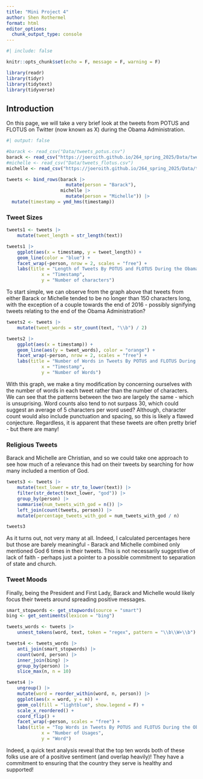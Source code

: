 ```yaml
---
title: "Mini Project 4"
author: Shen Rothermel
format: html
editor_options: 
  chunk_output_type: console
---
```


```r
#| include: false

knitr::opts_chunk$set(echo = F, message = F, warning = F)
```

```r
library(readr)
library(tidyr)
library(tidytext)
library(tidyverse)
```

## Introduction

On this page, we will take a very brief look at the tweets from POTUS and FLOTUS on Twitter (now known as X) during the Obama Administration.

```r
#| output: false

#barack <- read_csv("Data/tweets_potus.csv") 
barack <- read_csv("https://joeroith.github.io/264_spring_2025/Data/tweets_potus.csv")
#michelle <- read_csv("Data/tweets_flotus.csv") 
michelle <- read_csv("https://joeroith.github.io/264_spring_2025/Data/tweets_flotus.csv")

tweets <- bind_rows(barack |> 
                      mutate(person = "Barack"),
                    michelle |> 
                      mutate(person = "Michelle")) |>
  mutate(timestamp = ymd_hms(timestamp))
```

### Tweet Sizes

```r
tweets1 <- tweets |>
	mutate(tweet_length = str_length(text))

tweets1 |>
	ggplot(aes(x = timestamp, y = tweet_length)) +
	geom_line(color = "blue") +
	facet_wrap(~person, nrow = 2, scales = "free") +
	labs(title = "Length of Tweets By POTUS and FLOTUS During the Obama Administration",
			 x = "Timestamp",
			 y = "Number of characters")
```

To start simple, we can observe from the graph above that tweets from either Barack or Michelle tended to be no longer than 150 characters long, with the exception of a couple towards the end of 2016 - possibly signifying tweets relating to the end of the Obama Administration?

```r
tweets2 <- tweets |>
	mutate(tweet_words = str_count(text, "\\b") / 2)

tweets2 |>
	ggplot(aes(x = timestamp)) +
	geom_line(aes(y = tweet_words), color = "orange") +
	facet_wrap(~person, nrow = 2, scales = "free") +
	labs(title = "Number of Words in Tweets By POTUS and FLOTUS During the Obama Administration",
			 x = "Timestamp",
			 y = "Number of Words")
```

With this graph, we make a tiny modification by concerning ourselves with the number of words in each tweet rather than the number of characters. We can see that the patterns between the two are largely the same - which is unsuprising. Word counts also tend to not surpass 30, which could suggest an average of 5 characters per word used? Although, character count would also include punctuation and spacing, so this is likely a flawed conjecture. Regardless, it is apparent that these tweets are often pretty brief - but there are many!

### Religious Tweets

Barack and Michelle are Christian, and so we could take one approach to see how much of a relevance this had on their tweets by searching for how many included a mention of God.

```r
tweets3 <- tweets |>
	mutate(text_lower = str_to_lower(text)) |> 
	filter(str_detect(text_lower, "god")) |> 
	group_by(person) |> 
	summarise(num_tweets_with_god = n()) |> 
	left_join(count(tweets, person)) |>
	mutate(percentage_tweets_with_god = num_tweets_with_god / n)

tweets3
```

As it turns out, not very many at all. Indeed, I calculated percentages here but those are barely meaningful - Barack and Michelle combined only mentioned God 6 times in their tweets. This is not necessarily suggestive of lack of faith - perhaps just a pointer to a possible commitment to separation of state and church.

### Tweet Moods

Finally, being the President and First Lady, Barack and Michelle would likely focus their tweets around spreading positive messages.

```r
smart_stopwords <- get_stopwords(source = "smart")
bing <- get_sentiments(lexicon = "bing")

tweets_words <- tweets |>
	unnest_tokens(word, text, token = "regex", pattern = "\\b\\W+\\b")

tweets4 <- tweets_words |> 
	anti_join(smart_stopwords) |> 
	count(word, person) |> 
	inner_join(bing) |> 
	group_by(person) |> 
	slice_max(n, n = 10)

tweets4 |> 
	ungroup() |> 
	mutate(word = reorder_within(word, n, person)) |> 
	ggplot(aes(x = word, y = n)) +
	geom_col(fill = "lightblue", show.legend = F) +
	scale_x_reordered() +
	coord_flip() +
	facet_wrap(~person, scales = "free") +
	labs(title = "Top Words in Tweets By POTUS and FLOTUS During the Obama Administration",
			 x = "Number of Usages",
			 y = "Word")
```

Indeed, a quick text analysis reveal that the top ten words both of these folks use are of a positive sentiment (and overlap heavily)! They have a commitment to ensuring that the country they serve is healthy and supported!
